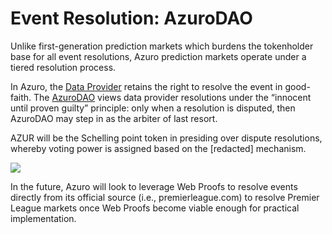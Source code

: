 
# Event Resolution: AzuroDAO

Unlike first-generation prediction markets which burdens the tokenholder base for all event resolutions, Azuro prediction markets operate under a tiered resolution process.

In Azuro, the [Data Provider](/knowledge-hub/how-azuro-works/protocol-actors/data-providers) retains the right to resolve the event in good-faith. The [AzuroDAO](/knowledge-hub/azur/azuro-dao) views data provider resolutions under the “innocent until proven guilty” principle: only when a resolution is disputed, then AzuroDAO may step in as the arbiter of last resort.

AZUR will be the Schelling point token in presiding over dispute resolutions, whereby voting power is assigned based on the [redacted] mechanism.

<Image
  src="/images/concepts/event-resolution.png"
  width={2000}
  height={700}
/>

In the future, Azuro will look to leverage Web Proofs to resolve events directly from its official source (i.e., premierleague.com) to resolve Premier League markets once Web Proofs become viable enough for practical implementation.
